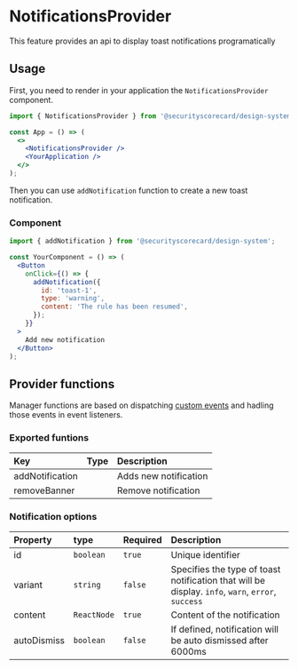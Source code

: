 
<Meta title="managers/NotificationsProvider/Docs" />

# NotificationsProvider

This feature provides an api to display toast notifications programatically

## Usage

First, you need to render in your application the `NotificationsProvider` component.

```jsx
import { NotificationsProvider } from '@securityscorecard/design-system';

const App = () => (
  <>
    <NotificationsProvider />
    <YourApplication />
  </>
);
```

Then you can use `addNotification` function to create a new toast notification.

### Component

```jsx
import { addNotification } from '@securityscorecard/design-system';

const YourComponent = () => (
  <Button
    onClick={() => {
      addNotification({
        id: 'toast-1',
        type: 'warning',
        content: 'The rule has been resumed',
      });
    }}
  >
    Add new notification
  </Button>
);
```

## Provider functions

Manager functions are based on dispatching [custom events](https://developer.mozilla.org/en-US/docs/Web/Events/Creating_and_triggering_events)
and hadling those events in event listeners.

### Exported funtions

| Key             | Type     | Description           |
| :-------------- | :------- | :-------------------- |
| addNotification | <code /> | Adds new notification |
| removeBanner    | <code /> | Remove notification   |

### Notification options

| Property    | type        | Required | Description                                                                                       |
| :---------- | :---------- | :------- | :------------------------------------------------------------------------------------------------ |
| id          | `boolean`   | `true`   | Unique identifier                                                                                 |
| variant     | `string`    | `false`  | Specifies the type of toast notification that will be display. `info`, `warn`, `error`, `success` |
| content     | `ReactNode` | `true`   | Content of the notification                                                                       |
| autoDismiss | `boolean`   | `false`  | If defined, notification will be auto dismissed after 6000ms                                      |
